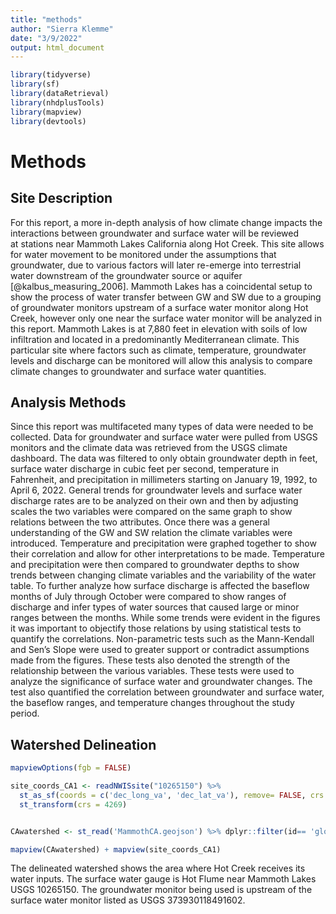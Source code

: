 ```yaml
---
title: "methods"
author: "Sierra Klemme"
date: "3/9/2022"
output: html_document
---
```


```r
library(tidyverse)
library(sf)
library(dataRetrieval)
library(nhdplusTools)
library(mapview)
library(devtools)
```

# Methods 

## Site Description 

  For this report, a more in-depth analysis of how climate change 
impacts the interactions between groundwater
and surface water will be reviewed  
at stations near Mammoth Lakes California along Hot Creek. This
site allows for water movement to be monitored under the assumptions
that groundwater, due to various factors will later re-emerge into terrestrial
water downstream of the groundwater source or aquifer [@kalbus_measuring_2006].
Mammoth Lakes has a coincidental setup to show the process of water transfer between
GW and SW due to a grouping of groundwater monitors 
upstream of a surface water monitor along Hot Creek, however only one near the surface water monitor will be analyzed in this report. Mammoth
Lakes is at 7,880 feet in elevation with soils of low infiltration
and located in a predominantly Mediterranean climate. 
This particular site where factors such as climate, temperature, groundwater
levels and discharge can be monitored will allow this analysis to compare 
climate changes to groundwater and surface water quantities. 

## Analysis Methods

  Since this report was multifaceted many types of data were needed
to be collected. Data for groundwater and surface water were pulled from USGS monitors
and the climate data was retrieved from the USGS climate dashboard. The data was filtered to only 
obtain groundwater depth in feet, surface water discharge in cubic feet per
second, temperature in Fahrenheit, and precipitation in millimeters starting on 
January 19, 1992, to April 6, 2022. General trends for groundwater 
levels and surface water discharge rates are to be analyzed on their own and then 
by adjusting scales the two variables were compared on the same graph to show
relations between the two attributes. Once there was a general understanding
of the GW and SW relation the climate variables were introduced. Temperature and 
precipitation were graphed together to show their correlation and allow for other
interpretations to be made. Temperature and precipitation were then compared to
groundwater depths to show trends between changing climate variables and the 
variability of the water table. To further analyze how surface discharge is affected 
the baseflow months of July through October were compared to show ranges of 
discharge and infer types of water sources that caused large or minor ranges between 
the months. While some trends were evident in the figures it was important
to objectify those relations by using statistical tests to quantify the correlations.
Non-parametric tests such as the Mann-Kendall and Sen’s Slope were used to greater
support or contradict assumptions made from the figures. These tests also denoted
the strength of the relationship between the various variables. These tests were
used to analyze the significance of surface water and groundwater changes. The test also quantified the 
correlation between groundwater and surface water, the baseflow ranges, and 
temperature changes throughout the study period.  



## Watershed Delineation

```r

mapviewOptions(fgb = FALSE)

site_coords_CA1 <- readNWISsite("10265150") %>%
  st_as_sf(coords = c('dec_long_va', 'dec_lat_va'), remove= FALSE, crs = 4326) %>%
  st_transform(crs = 4269)


CAwatershed <- st_read('MammothCA.geojson') %>% dplyr::filter(id== 'globalwatershed') 

mapview(CAwatershed) + mapview(site_coords_CA1)
```

The delineated watershed shows the area where Hot Creek receives its water inputs. 
The surface water gauge is Hot Flume near Mammoth Lakes USGS 10265150. The 
groundwater monitor being used is upstream of the surface water monitor listed 
as USGS 373930118491602.

